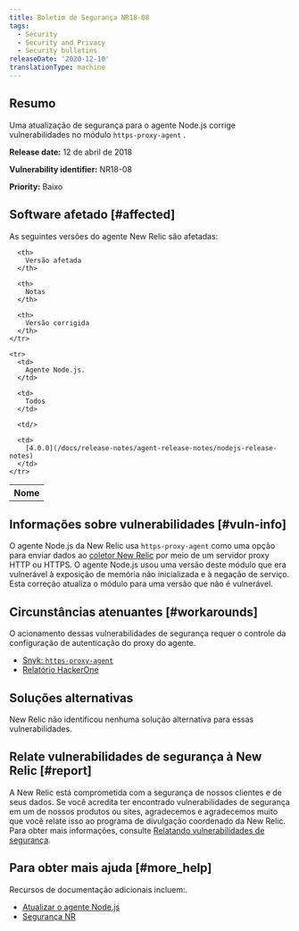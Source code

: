 ```yaml
---
title: Boletim de Segurança NR18-08
tags:
  - Security
  - Security and Privacy
  - Security bulletins
releaseDate: '2020-12-10'
translationType: machine
---
```


## Resumo

Uma atualização de segurança para o agente Node.js corrige vulnerabilidades no módulo `https-proxy-agent` .

<DoNotTranslate>**Release date:**</DoNotTranslate> 12 de abril de 2018

<DoNotTranslate>**Vulnerability identifier:**</DoNotTranslate> NR18-08

<DoNotTranslate>**Priority:**</DoNotTranslate> Baixo

## Software afetado [#affected]

As seguintes versões do agente New Relic são afetadas:

<table>
  <tbody>
    <tr>
      <th>
        Nome
      </th>

      <th>
        Versão afetada
      </th>

      <th>
        Notas
      </th>

      <th>
        Versão corrigida
      </th>
    </tr>

    <tr>
      <td>
        Agente Node.js.
      </td>

      <td>
        Todos
      </td>

      <td/>

      <td>
        [4.0.0](/docs/release-notes/agent-release-notes/nodejs-release-notes)
      </td>
    </tr>
  </tbody>
</table>

## Informações sobre vulnerabilidades [#vuln-info]

O agente Node.js da New Relic usa `https-proxy-agent` como uma opção para enviar dados ao [coletor New Relic](/docs/using-new-relic/welcome-new-relic/getting-started/glossary#collector) por meio de um servidor proxy HTTP ou HTTPS. O agente Node.js usou uma versão deste módulo que era vulnerável à exposição de memória não inicializada e à negação de serviço. Esta correção atualiza o módulo para uma versão que não é vulnerável.

## Circunstâncias atenuantes [#workarounds]

O acionamento dessas vulnerabilidades de segurança requer o controle da configuração de autenticação do proxy do agente.

* [Snyk: `https-proxy-agent`](https://snyk.io/vuln/npm:https-proxy-agent:20180402)
* [Relatório HackerOne](https://hackerone.com/reports/319532)

## Soluções alternativas

New Relic não identificou nenhuma solução alternativa para essas vulnerabilidades.

## Relate vulnerabilidades de segurança à New Relic [#report]

A New Relic está comprometida com a segurança de nossos clientes e de seus dados. Se você acredita ter encontrado vulnerabilidades de segurança em um de nossos produtos ou sites, agradecemos e agradecemos muito que você relate isso ao programa de divulgação coordenado da New Relic. Para obter mais informações, consulte [Relatando vulnerabilidades de segurança](/docs/security/new-relic-security/data-privacy/reporting-security-vulnerabilities).

## Para obter mais ajuda [#more_help]

Recursos de documentação adicionais incluem:.

* [Atualizar o agente Node.js](/docs/agents/nodejs-agent/installation-configuration/upgrade-nodejs-agent)
* [Segurança NR](https://newrelic.com/security)